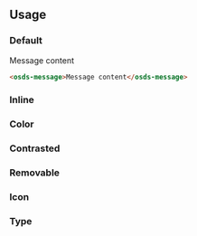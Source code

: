 
<GenericStyle />

## Usage

### Default
<osds-message>Message content</osds-message>

```html
<osds-message>Message content</osds-message>
```

### Inline
<InlineProperty />

### Color
<ColorProperty />

### Contrasted
<ContrastedProperty />

### Removable
<RemovableProperty />

### Icon
<IconProperty />

### Type
<TypeProperty />
